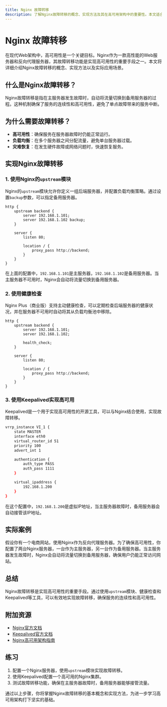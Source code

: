 ```yaml
---
title: Nginx 故障转移
description: 了解Nginx故障转移的概念、实现方法及其在高可用架构中的重要性。本文适合初学者，包含代码示例、实际案例和总结。
---
```


# Nginx 故障转移

在现代Web架构中，高可用性是一个关键目标。Nginx作为一款高性能的Web服务器和反向代理服务器，其故障转移功能是实现高可用性的重要手段之一。本文将详细介绍Nginx故障转移的概念、实现方法以及实际应用场景。

## 什么是Nginx故障转移？

Nginx故障转移是指在主服务器发生故障时，自动将流量切换到备用服务器的过程。这种机制确保了服务的连续性和高可用性，避免了单点故障带来的服务中断。

## 为什么需要故障转移？

- **高可用性**：确保服务在服务器故障时仍能正常运行。
- **负载均衡**：在多个服务器之间分配流量，避免单台服务器过载。
- **灾难恢复**：在发生硬件故障或网络问题时，快速恢复服务。

## 实现Nginx故障转移

### 1. 使用Nginx的`upstream`模块

Nginx的`upstream`模块允许你定义一组后端服务器，并配置负载均衡策略。通过设置`backup`参数，可以指定备用服务器。

```nginx
http {
    upstream backend {
        server 192.168.1.101;
        server 192.168.1.102 backup;
    }

    server {
        listen 80;

        location / {
            proxy_pass http://backend;
        }
    }
}
```

在上面的配置中，`192.168.1.101`是主服务器，`192.168.1.102`是备用服务器。当主服务器不可用时，Nginx会自动将流量切换到备用服务器。

### 2. 使用健康检查

Nginx Plus（商业版）支持主动健康检查，可以定期检查后端服务器的健康状况，并在服务器不可用时自动将其从负载均衡池中移除。

```nginx
http {
    upstream backend {
        server 192.168.1.101;
        server 192.168.1.102;

        health_check;
    }

    server {
        listen 80;

        location / {
            proxy_pass http://backend;
        }
    }
}
```

### 3. 使用Keepalived实现高可用

Keepalived是一个用于实现高可用性的开源工具，可以与Nginx结合使用，实现故障转移。

```bash
vrrp_instance VI_1 {
    state MASTER
    interface eth0
    virtual_router_id 51
    priority 100
    advert_int 1

    authentication {
        auth_type PASS
        auth_pass 1111
    }

    virtual_ipaddress {
        192.168.1.200
    }
}
```

在这个配置中，`192.168.1.200`是虚拟IP地址，当主服务器故障时，备用服务器会自动接管该IP地址。

## 实际案例

假设你有一个电商网站，使用Nginx作为反向代理服务器。为了确保高可用性，你配置了两台Nginx服务器，一台作为主服务器，另一台作为备用服务器。当主服务器发生故障时，Nginx会自动将流量切换到备用服务器，确保用户仍能正常访问网站。

## 总结

Nginx故障转移是实现高可用性的重要手段。通过使用`upstream`模块、健康检查和Keepalived等工具，可以有效地实现故障转移，确保服务的连续性和高可用性。

## 附加资源

- [Nginx官方文档](https://nginx.org/en/docs/)
- [Keepalived官方文档](https://www.keepalived.org/documentation.html)
- [Nginx高可用架构指南](https://www.nginx.com/resources/glossary/high-availability/)

## 练习

1. 配置一个Nginx服务器，使用`upstream`模块实现故障转移。
2. 使用Keepalived配置一个高可用的Nginx集群。
3. 测试故障转移功能，确保在主服务器故障时，备用服务器能够接管流量。

通过以上步骤，你将掌握Nginx故障转移的基本概念和实现方法，为进一步学习高可用架构打下坚实的基础。